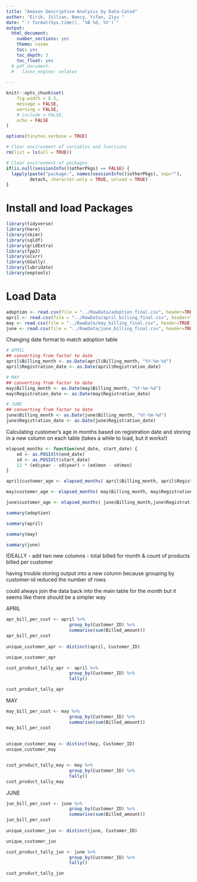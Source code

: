```yaml
---
title: "Amazon Descriptive Analysis by Data-Cated"
author: "Eirik, Jillian, Nancy, Yifan, Ziyu "
date: "`r format(Sys.time(), '%B %d, %Y')`"
output:
  html_document:
    number_sections: yes
    theme: cosmo
    toc: yes
    toc_depth: 3
    toc_float: yes
  # pdf_document: 
  #   latex_engine: xelatex
  
---
```


```r

knitr::opts_chunk$set(
	fig.width = 8.5,
	message = FALSE,
	warning = FALSE,
	# include = FALSE,
	echo = FALSE
)

options(tinytex.verbose = TRUE)

# Clear environment of variables and functions
rm(list = ls(all = TRUE)) 

# Clear environment of packages
if(is.null(sessionInfo()$otherPkgs) == FALSE) {
  lapply(paste("package:", names(sessionInfo()$otherPkgs), sep=""), 
         detach, character.only = TRUE, unload = TRUE)
}
```


# Install and load Packages

```r
library(tidyverse)
library(here)
library(skimr)
library(sqldf)
library(gridExtra)
library(fpp2)
library(olsrr)
library(GGally)
library(lubridate)
library(eeptools)
```


# Load Data

```r

adoption <- read.csv(file = "../RawData/adoption_final.csv", header=TRUE, sep=",")
april <- read.csv(file = "../RawData/april_billing_final.csv", header=TRUE, sep=",")
may <- read.csv(file = "../RawData/may_billing_final.csv", header=TRUE, sep=",")
june <- read.csv(file = "../RawData/june_billing_final.csv", header=TRUE, sep=",")

```


Changing date format to match adoption table


```r
# APRIL
## converting from factor to date
april$Billing_month <- as.Date(april$Billing_month, "%Y-%m-%d") 
april$Registration_date <- as.Date(april$Registration_date) 

# MAY
## converting from factor to date
may$Billing_month <- as.Date(may$Billing_month, "%Y-%m-%d") 
may$Registration_date <- as.Date(may$Registration_date) 

# JUNE
## converting from factor to date
june$Billing_month <- as.Date(june$Billing_month, "%Y-%m-%d")
june$Registration_date <- as.Date(june$Registration_date) 


```


Calculating customer's age in months based on registration date and storing in a new column on each table
(takes a while to load, but it works!)

```r

elapsed_months <- function(end_date, start_date) {
    ed <- as.POSIXlt(end_date)
    sd <- as.POSIXlt(start_date)
    12 * (ed$year - sd$year) + (ed$mon - sd$mon)
}

april$customer_age <- elapsed_months( april$Billing_month, april$Registration_date)

may$customer_age <- elapsed_months( may$Billing_month, may$Registration_date)

june$customer_age <- elapsed_months( june$Billing_month,june$Registration_date)

```



```r
summary(adoption)
```



```r
summary(april)
```

```r
summary(may)
```

```r
summary(june)
```


IDEALLY - add two new columns - total billed for month & count of products billed per customer

having trouble storing output into a new column because grouping by customer-id reduced the number of rows 

could always join the data back into the main table for the month but it seems like there should be a simpler way


APRIL

```r
apr_bill_per_cust <- april %>% 
                        group_by(Customer_ID) %>% 
                        summarise(sum(Billed_amount))
apr_bill_per_cust
                              
unique_customer_apr <- distinct(april, Customer_ID)

unique_customer_apr

cust_product_tally_apr <- april %>% 
                        group_by(Customer_ID) %>% 
                        tally()

cust_product_tally_apr

```


MAY

```r
may_bill_per_cust <- may %>% 
                        group_by(Customer_ID) %>% 
                        summarise(sum(Billed_amount))
may_bill_per_cust
                   
           
unique_customer_may <- distinct(may, Customer_ID)
unique_customer_may


cust_product_tally_may <- may %>% 
                        group_by(Customer_ID) %>% 
                        tally()
cust_product_tally_may


```

JUNE

```r
jun_bill_per_cust <- june %>% 
                        group_by(Customer_ID) %>% 
                        summarise(sum(Billed_amount))
jun_bill_per_cust
                              
unique_customer_jun <- distinct(june, Customer_ID)

unique_customer_jun

cust_product_tally_jun <- june %>% 
                        group_by(Customer_ID) %>% 
                        tally()

cust_product_tally_jun
```












